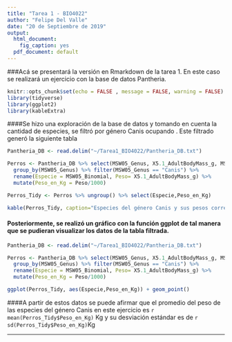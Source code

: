 ```yaml
---
title: "Tarea 1 - BIO4022"
author: "Felipe Del Valle"
date: "20 de Septiembre de 2019"
output:
  html_document:
    fig_caption: yes
  pdf_document: default
---
```


###Acá se presentará la versión en Rmarkdown de la tarea 1. En este caso se realizará un ejercicio con la base de datos Pantheria.

```r
knitr::opts_chunk$set(echo = FALSE , message = FALSE, warning = FALSE)
library(tidyverse)
library(ggplot2)
library(kableExtra)

```

####Se hizo una exploración de la base de datos y tomando en cuenta la cantidad de especies, se filtró por género Canis ocupando . Este filtrado generó la siguiente tabla

```r

Pantheria_DB <- read.delim("~/Tarea1_BIO4022/Pantheria_DB.txt")

Perros <- Pantheria_DB %>% select(MSW05_Genus, X5.1_AdultBodyMass_g, MSW05_Binomial) %>%
  group_by(MSW05_Genus) %>% filter(MSW05_Genus == "Canis") %>% 
  rename(Especie = MSW05_Binomial, Peso= X5.1_AdultBodyMass_g) %>% 
  mutate(Peso_en_Kg = Peso/1000)

Perros_Tidy <- Perros %>% ungroup() %>% select(Especie,Peso_en_Kg)

kable(Perros_Tidy, caption="Especies del género Canis y sus pesos correspondientes ", row.names = F)

```

#### Posteriormente, se realizó un gráfico con la función ggplot de tal manera que se pudieran visualizar los datos de la tabla filtrada.

```r


Pantheria_DB <- read.delim("~/Tarea1_BIO4022/Pantheria_DB.txt")

Perros <- Pantheria_DB %>% select(MSW05_Genus, X5.1_AdultBodyMass_g, MSW05_Binomial) %>%
  group_by(MSW05_Genus) %>% filter(MSW05_Genus == "Canis") %>% 
  rename(Especie = MSW05_Binomial, Peso= X5.1_AdultBodyMass_g) %>% 
  mutate(Peso_en_Kg = Peso/1000)

ggplot(Perros_Tidy, aes(Especie,Peso_en_Kg)) + geom_point()

```

####A partir de estos datos se puede afirmar que el promedio del peso de las especies del género Canis en este ejercicio es `r mean(Perros_Tidy$Peso_en_Kg)` Kg y su desviación estándar es de `r sd(Perros_Tidy$Peso_en_Kg)`Kg


---